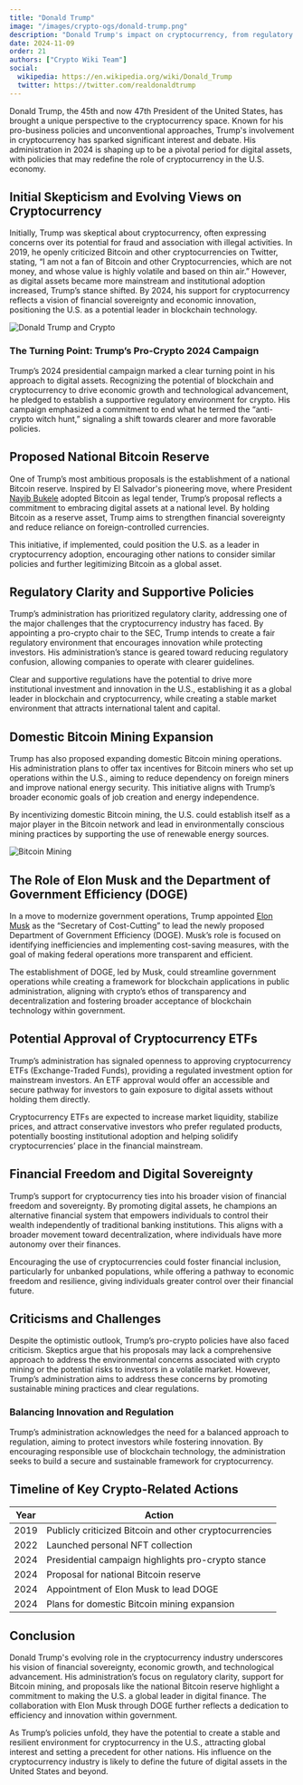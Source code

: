 ```yaml
---
title: "Donald Trump"
image: "/images/crypto-ogs/donald-trump.png"
description: "Donald Trump's impact on cryptocurrency, from regulatory clarity to innovative proposals like a national Bitcoin reserve."
date: 2024-11-09
order: 21
authors: ["Crypto Wiki Team"]
social:
  wikipedia: https://en.wikipedia.org/wiki/Donald_Trump
  twitter: https://twitter.com/realdonaldtrump
---
```


Donald Trump, the 45th and now 47th President of the United States, has brought a unique perspective to the cryptocurrency space. Known for his pro-business policies and unconventional approaches, Trump's involvement in cryptocurrency has sparked significant interest and debate. His administration in 2024 is shaping up to be a pivotal period for digital assets, with policies that may redefine the role of cryptocurrency in the U.S. economy.

## Initial Skepticism and Evolving Views on Cryptocurrency

Initially, Trump was skeptical about cryptocurrency, often expressing concerns over its potential for fraud and association with illegal activities. In 2019, he openly criticized Bitcoin and other cryptocurrencies on Twitter, stating, “I am not a fan of Bitcoin and other Cryptocurrencies, which are not money, and whose value is highly volatile and based on thin air.” However, as digital assets became more mainstream and institutional adoption increased, Trump’s stance shifted. By 2024, his support for cryptocurrency reflects a vision of financial sovereignty and economic innovation, positioning the U.S. as a potential leader in blockchain technology.

![Donald Trump and Crypto](/images/posts/donald-trump.png)

### The Turning Point: Trump’s Pro-Crypto 2024 Campaign

Trump’s 2024 presidential campaign marked a clear turning point in his approach to digital assets. Recognizing the potential of blockchain and cryptocurrency to drive economic growth and technological advancement, he pledged to establish a supportive regulatory environment for crypto. His campaign emphasized a commitment to end what he termed the “anti-crypto witch hunt,” signaling a shift towards clearer and more favorable policies.

## Proposed National Bitcoin Reserve

One of Trump’s most ambitious proposals is the establishment of a national Bitcoin reserve. Inspired by El Salvador's pioneering move, where President [Nayib Bukele](/crypto-ogs/nayib-bukele) adopted Bitcoin as legal tender, Trump’s proposal reflects a commitment to embracing digital assets at a national level. By holding Bitcoin as a reserve asset, Trump aims to strengthen financial sovereignty and reduce reliance on foreign-controlled currencies.

This initiative, if implemented, could position the U.S. as a leader in cryptocurrency adoption, encouraging other nations to consider similar policies and further legitimizing Bitcoin as a global asset.

## Regulatory Clarity and Supportive Policies

Trump’s administration has prioritized regulatory clarity, addressing one of the major challenges that the cryptocurrency industry has faced. By appointing a pro-crypto chair to the SEC, Trump intends to create a fair regulatory environment that encourages innovation while protecting investors. His administration’s stance is geared toward reducing regulatory confusion, allowing companies to operate with clearer guidelines.

Clear and supportive regulations have the potential to drive more institutional investment and innovation in the U.S., establishing it as a global leader in blockchain and cryptocurrency, while creating a stable market environment that attracts international talent and capital.

## Domestic Bitcoin Mining Expansion

Trump has also proposed expanding domestic Bitcoin mining operations. His administration plans to offer tax incentives for Bitcoin miners who set up operations within the U.S., aiming to reduce dependency on foreign miners and improve national energy security. This initiative aligns with Trump’s broader economic goals of job creation and energy independence.

By incentivizing domestic Bitcoin mining, the U.S. could establish itself as a major player in the Bitcoin network and lead in environmentally conscious mining practices by supporting the use of renewable energy sources.

![Bitcoin Mining](/images/posts/bitcoin.jpg)

## The Role of Elon Musk and the Department of Government Efficiency (DOGE)

In a move to modernize government operations, Trump appointed [Elon Musk](/crypto-ogs/elon-musk) as the “Secretary of Cost-Cutting” to lead the newly proposed Department of Government Efficiency (DOGE). Musk’s role is focused on identifying inefficiencies and implementing cost-saving measures, with the goal of making federal operations more transparent and efficient.

The establishment of DOGE, led by Musk, could streamline government operations while creating a framework for blockchain applications in public administration, aligning with crypto’s ethos of transparency and decentralization and fostering broader acceptance of blockchain technology within government.

## Potential Approval of Cryptocurrency ETFs

Trump’s administration has signaled openness to approving cryptocurrency ETFs (Exchange-Traded Funds), providing a regulated investment option for mainstream investors. An ETF approval would offer an accessible and secure pathway for investors to gain exposure to digital assets without holding them directly.

Cryptocurrency ETFs are expected to increase market liquidity, stabilize prices, and attract conservative investors who prefer regulated products, potentially boosting institutional adoption and helping solidify cryptocurrencies’ place in the financial mainstream.

## Financial Freedom and Digital Sovereignty

Trump’s support for cryptocurrency ties into his broader vision of financial freedom and sovereignty. By promoting digital assets, he champions an alternative financial system that empowers individuals to control their wealth independently of traditional banking institutions. This aligns with a broader movement toward decentralization, where individuals have more autonomy over their finances.

Encouraging the use of cryptocurrencies could foster financial inclusion, particularly for unbanked populations, while offering a pathway to economic freedom and resilience, giving individuals greater control over their financial future.

## Criticisms and Challenges

Despite the optimistic outlook, Trump’s pro-crypto policies have also faced criticism. Skeptics argue that his proposals may lack a comprehensive approach to address the environmental concerns associated with crypto mining or the potential risks to investors in a volatile market. However, Trump’s administration aims to address these concerns by promoting sustainable mining practices and clear regulations.

### Balancing Innovation and Regulation

Trump’s administration acknowledges the need for a balanced approach to regulation, aiming to protect investors while fostering innovation. By encouraging responsible use of blockchain technology, the administration seeks to build a secure and sustainable framework for cryptocurrency.

## Timeline of Key Crypto-Related Actions

| **Year** | **Action**                                             |
| -------- | ------------------------------------------------------ |
| 2019     | Publicly criticized Bitcoin and other cryptocurrencies |
| 2022     | Launched personal NFT collection                       |
| 2024     | Presidential campaign highlights pro-crypto stance     |
| 2024     | Proposal for national Bitcoin reserve                  |
| 2024     | Appointment of Elon Musk to lead DOGE                  |
| 2024     | Plans for domestic Bitcoin mining expansion            |

## Conclusion

Donald Trump's evolving role in the cryptocurrency industry underscores his vision of financial sovereignty, economic growth, and technological advancement. His administration’s focus on regulatory clarity, support for Bitcoin mining, and proposals like the national Bitcoin reserve highlight a commitment to making the U.S. a global leader in digital finance. The collaboration with Elon Musk through DOGE further reflects a dedication to efficiency and innovation within government.

As Trump’s policies unfold, they have the potential to create a stable and resilient environment for cryptocurrency in the U.S., attracting global interest and setting a precedent for other nations. His influence on the cryptocurrency industry is likely to define the future of digital assets in the United States and beyond.
